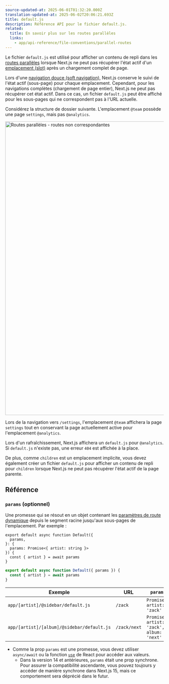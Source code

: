 ```yaml
---
source-updated-at: 2025-06-01T01:32:20.000Z
translation-updated-at: 2025-06-02T20:06:21.693Z
title: default.js
description: Référence API pour le fichier default.js.
related:
  title: En savoir plus sur les routes parallèles
  links:
    - app/api-reference/file-conventions/parallel-routes
---
```


Le fichier `default.js` est utilisé pour afficher un contenu de repli dans les [routes parallèles](/docs/app/api-reference/file-conventions/parallel-routes) lorsque Next.js ne peut pas récupérer l'état actif d'un [emplacement (slot)](/docs/app/api-reference/file-conventions/parallel-routes#slots) après un chargement complet de page.

Lors d'une [navigation douce (soft navigation)](/docs/app/building-your-application/routing/linking-and-navigating#5-soft-navigation), Next.js conserve le suivi de l'état actif (sous-page) pour chaque emplacement. Cependant, pour les navigations complètes (chargement de page entier), Next.js ne peut pas récupérer cet état actif. Dans ce cas, un fichier `default.js` peut être affiché pour les sous-pages qui ne correspondent pas à l'URL actuelle.

Considérez la structure de dossier suivante. L'emplacement `@team` possède une page `settings`, mais pas `@analytics`.

<Image
  alt="Routes parallèles - routes non correspondantes"
  srcLight="/docs/light/parallel-routes-unmatched-routes.png"
  srcDark="/docs/dark/parallel-routes-unmatched-routes.png"
  width="1600"
  height="930"
/>

Lors de la navigation vers `/settings`, l'emplacement `@team` affichera la page `settings` tout en conservant la page actuellement active pour l'emplacement `@analytics`.

Lors d'un rafraîchissement, Next.js affichera un `default.js` pour `@analytics`. Si `default.js` n'existe pas, une erreur `404` est affichée à la place.

De plus, comme `children` est un emplacement implicite, vous devez également créer un fichier `default.js` pour afficher un contenu de repli pour `children` lorsque Next.js ne peut pas récupérer l'état actif de la page parente.

## Référence

### `params` (optionnel)

Une promesse qui se résout en un objet contenant les [paramètres de route dynamique](/docs/app/api-reference/file-conventions/dynamic-routes) depuis le segment racine jusqu'aux sous-pages de l'emplacement. Par exemple :

```tsx filename="app/[artist]/@sidebar/default.js" switcher
export default async function Default({
  params,
}: {
  params: Promise<{ artist: string }>
}) {
  const { artist } = await params
}
```

```jsx filename="app/[artist]/@sidebar/default.js" switcher
export default async function Default({ params }) {
  const { artist } = await params
}
```

| Exemple                                    | URL          | `params`                                     |
| ------------------------------------------ | ------------ | -------------------------------------------- |
| `app/[artist]/@sidebar/default.js`         | `/zack`      | `Promise<{ artist: 'zack' }>`                |
| `app/[artist]/[album]/@sidebar/default.js` | `/zack/next` | `Promise<{ artist: 'zack', album: 'next' }>` |

- Comme la prop `params` est une promesse, vous devez utiliser `async/await` ou la fonction [`use`](https://react.dev/reference/react/use) de React pour accéder aux valeurs.
  - Dans la version 14 et antérieures, `params` était une prop synchrone. Pour assurer la compatibilité ascendante, vous pouvez toujours y accéder de manière synchrone dans Next.js 15, mais ce comportement sera déprécié dans le futur.